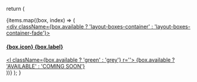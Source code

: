   return (
    <div className='row layout-boxes'>
      {items.map((box, index) => (
        <div className='column' key={index}>
          <a href={box.link}>
            <div className='layout-boxes-item'>
              <div>
                <div className={box.available ? 'layout-boxes-container' : 'layout-boxes-container-fade'}>
                  <h4>
                    {box.icon}
                    <span>{box.label}</span>
                  </h4>
                  <div className='layout-boxes-available'>
                    <l className={box.available ? 'green' : 'grey'} r=''>
                      {box.available ? 'AVAILABLE' : 'COMING SOON'}
                    </l>
                  </div>
                </div>
              </div>
            </div>
          </a>
        </div>
      ))}
    </div>
  );
}